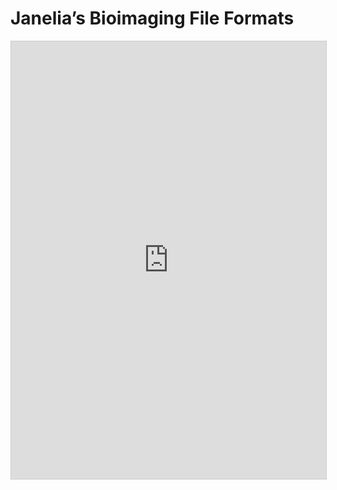 # Janelia's Bioimaging File Formats

:::{.column-screen}
<iframe class="airtable-embed" src="https://airtable.com/embed/appdfit17afHxFB70/shrfvYr3pouTnJayi" frameborder="0" onmousewheel="" width="100%" height="700px" style="background: transparent; border: 1px solid #ccc;"></iframe>
:::
